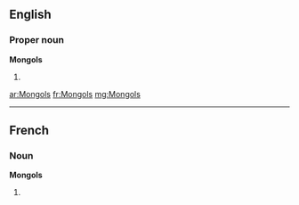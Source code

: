 {{also|mongols}}
==English==
{{wikipedia|dab=Mongols (disambiguation)|Mongols}}

===Proper noun===
{{wikipedia|Mongols|Mongols (ethnic group)}}
'''Mongols'''

# {{plural of|Mongol}}

[[ar:Mongols]]
[[fr:Mongols]]
[[mg:Mongols]]

----
==French==

===Noun===
'''Mongols''' {{m}}

# {{plural of|[[Mongol]]|lang=fr}}
{{rfc-auto}}